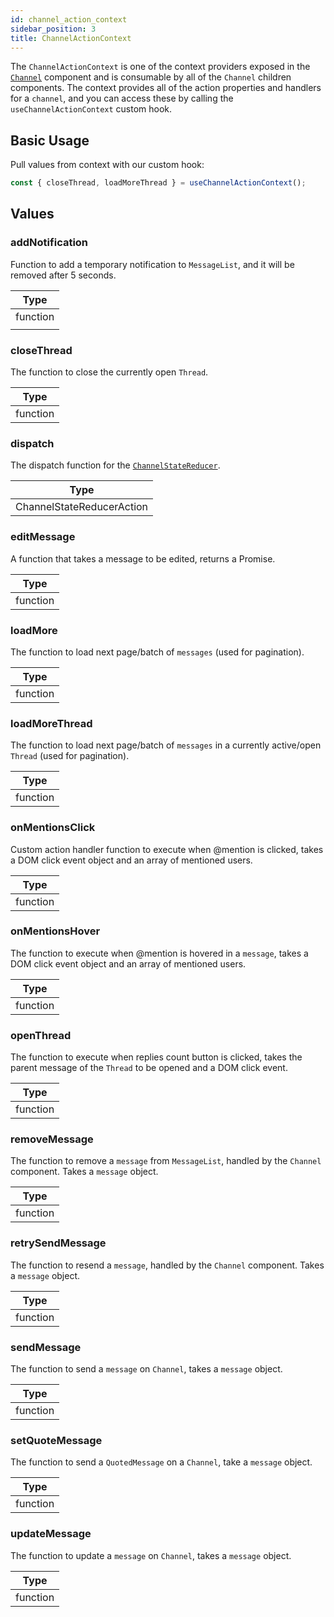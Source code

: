 ```yaml
---
id: channel_action_context
sidebar_position: 3
title: ChannelActionContext
---
```


The `ChannelActionContext` is one of the context providers exposed in the [`Channel`](../core-components/channel.mdx) component and is consumable by all of the `Channel` children components. The context provides all of the action properties and handlers for a `channel`,
and you can access these by calling the `useChannelActionContext` custom hook.

## Basic Usage

Pull values from context with our custom hook:

```jsx
const { closeThread, loadMoreThread } = useChannelActionContext();
```

## Values

### addNotification

Function to add a temporary notification to `MessageList`, and it will be removed after 5 seconds.

| Type     |
| -------- |
| function |
|          |

### closeThread

The function to close the currently open `Thread`.

| Type     |
| -------- |
| function |

### dispatch

The dispatch function for the [`ChannelStateReducer`](https://github.com/GetStream/stream-chat-react/blob/master/src/components/Channel/channelState.ts).

| Type                      |
| ------------------------- |
| ChannelStateReducerAction |

### editMessage

A function that takes a message to be edited, returns a Promise.

| Type     |
| -------- |
| function |

### loadMore

The function to load next page/batch of `messages` (used for pagination).

| Type     |
| -------- |
| function |

### loadMoreThread

The function to load next page/batch of `messages` in a currently active/open `Thread` (used for pagination).

| Type     |
| -------- |
| function |

### onMentionsClick

Custom action handler function to execute when @mention is clicked, takes a DOM click event object and an array of mentioned users.

| Type     |
| -------- |
| function |

### onMentionsHover

The function to execute when @mention is hovered in a `message`, takes a DOM click event object and an array of mentioned users.

| Type     |
| -------- |
| function |

### openThread

The function to execute when replies count button is clicked, takes the parent message of the `Thread` to be opened and a DOM click event.

| Type     |
| -------- |
| function |

### removeMessage

The function to remove a `message` from `MessageList`, handled by the `Channel` component. Takes a `message` object.

| Type     |
| -------- |
| function |

### retrySendMessage

The function to resend a `message`, handled by the `Channel` component. Takes a `message` object.

| Type     |
| -------- |
| function |

### sendMessage

The function to send a `message` on `Channel`, takes a `message` object.

| Type     |
| -------- |
| function |

### setQuoteMessage

The function to send a `QuotedMessage` on a `Channel`, take a `message` object.

| Type     |
| -------- |
| function |

### updateMessage

The function to update a `message` on `Channel`, takes a `message` object.

| Type     |
| -------- |
| function |
